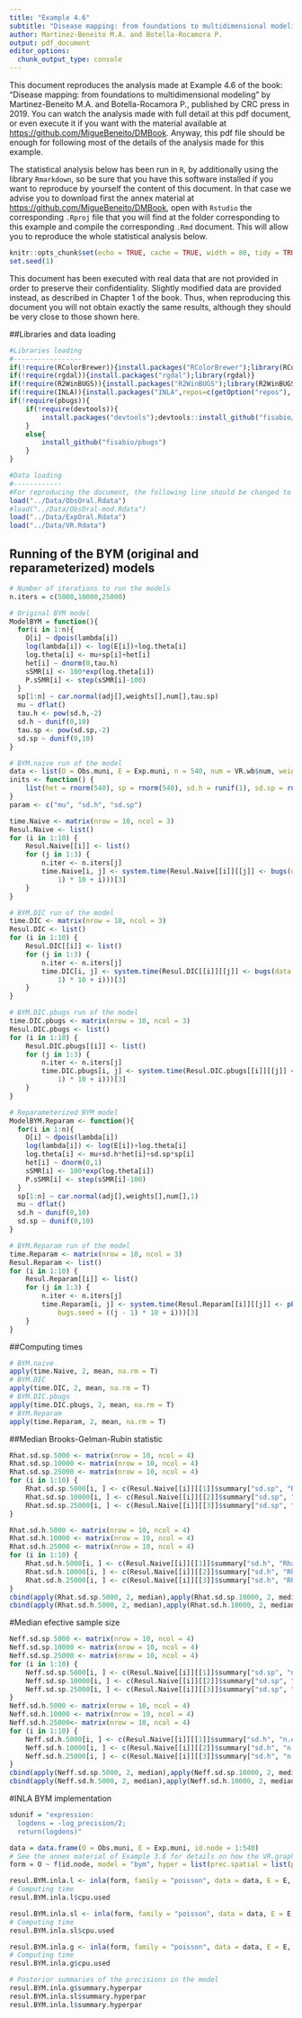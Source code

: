 ```yaml
---
title: "Example 4.6"
subtitle: "Disease mapping: from foundations to multidimensional modeling"
author: Martinez-Beneito M.A. and Botella-Rocamora P.
output: pdf_document
editor_options: 
  chunk_output_type: console
---
```


This document reproduces the analysis made at Example 4.6 of the book: "Disease mapping: from foundations to multidimensional modeling" by Martinez-Beneito M.A. and Botella-Rocamora P., published by CRC press in 2019. You can watch the analysis made with full detail at this pdf document, or even execute it if you want with the material available at <https://github.com/MigueBeneito/DMBook>. Anyway, this pdf file should be enough for following most of the details of the analysis made for this example.

The statistical analysis below has been run in `R`, by additionally using the library `Rmarkdown`, so be sure that you have this software installed if you want to reproduce by yourself the content of this document. In that case we advise you to download first the annex material at <https://github.com/MigueBeneito/DMBook>, open with `Rstudio` the corresponding `.Rproj` file that you will find at the folder corresponding to this example and compile the corresponding `.Rmd` document. This will allow you to reproduce the whole statistical analysis below.
  
```r
knitr::opts_chunk$set(echo = TRUE, cache = TRUE, width = 80, tidy = TRUE, tidy.opts = list(width.cutoff = 70))
set.seed(1)
```

This document has been executed with real data that are not provided in order to preserve their confidentiality. Slightly modified data are provided instead, as described in Chapter 1 of the book. Thus, when reproducing this document you will not obtain exactly the same results, although they should be very close to those shown here.

##Libraries and data loading
```r
#Libraries loading
#-----------------
if(!require(RColorBrewer)){install.packages("RColorBrewer");library(RColorBrewer)}
if(!require(rgdal)){install.packages("rgdal");library(rgdal)}
if(!require(R2WinBUGS)){install.packages("R2WinBUGS");library(R2WinBUGS)}
if(!require(INLA)){install.packages("INLA",repos=c(getOption("repos"), INLA="https://inla.r-inla-download.org/R/stable"), dep=TRUE);library(INLA)}
if(!require(pbugs)){
    if(!require(devtools)){
        install.packages("devtools");devtools::install_github("fisabio/pbugs")
    }
    else{
        install_github("fisabio/pbugs")
    }
}

#Data loading
#------------
#For reproducing the document, the following line should be changed to load("../Data/ObsOral-mod.Rdata") since that file contains the modified data making it possible to reproduce this document.
load("../Data/ObsOral.Rdata")
#load("../Data/ObsOral-mod.Rdata")
load("../Data/ExpOral.Rdata")
load("../Data/VR.Rdata")
```

## Running of the BYM (original and reparameterized) models
```r
# Number of iterations to run the models
n.iters = c(5000,10000,25000)

# Original BYM model
ModelBYM = function(){
  for(i in 1:n){
    O[i] ~ dpois(lambda[i])
    log(lambda[i]) <- log(E[i])+log.theta[i]
    log.theta[i] <- mu+sp[i]+het[i]
    het[i] ~ dnorm(0,tau.h)
    sSMR[i] <- 100*exp(log.theta[i])
    P.sSMR[i] <- step(sSMR[i]-100)
  }
  sp[1:n] ~ car.normal(adj[],weights[],num[],tau.sp) 
  mu ~ dflat()
  tau.h <- pow(sd.h,-2)
  sd.h ~ dunif(0,10)
  tau.sp <- pow(sd.sp,-2)
  sd.sp ~ dunif(0,10)
}

# BYM.naive run of the model
data <- list(O = Obs.muni, E = Exp.muni, n = 540, num = VR.wb$num, weights = VR.wb$weights, adj = VR.wb$adj)
inits <- function() {
    list(het = rnorm(540), sp = rnorm(540), sd.h = runif(1), sd.sp = runif(1), mu = rnorm(1))
}
param <- c("mu", "sd.h", "sd.sp")

time.Naive <- matrix(nrow = 10, ncol = 3)
Resul.Naive <- list()
for (i in 1:10) {
    Resul.Naive[[i]] <- list()
    for (j in 1:3) {
        n.iter <- n.iters[j]
        time.Naive[i, j] <- system.time(Resul.Naive[[i]][[j]] <- bugs(data = data, inits = inits, param = param, model.file = ModelBYM, n.iter = n.iter, n.burnin = n.iter/10, DIC = TRUE, bugs.seed = ((j - 
            1) * 10 + i)))[3]
    }
}

# BYM.DIC run of the model
time.DIC <- matrix(nrow = 10, ncol = 3)
Resul.DIC <- list()
for (i in 1:10) {
    Resul.DIC[[i]] <- list()
    for (j in 1:3) {
        n.iter <- n.iters[j]
        time.DIC[i, j] <- system.time(Resul.DIC[[i]][[j]] <- bugs(data = data, inits = inits, param = param, model.file = ModelBYM, n.iter = n.iter, n.burnin = n.iter/10, DIC = FALSE, bugs.seed = ((j - 
            1) * 10 + i)))[3]
    }
}

# BYM.DIC.pbugs run of the model
time.DIC.pbugs <- matrix(nrow = 10, ncol = 3)
Resul.DIC.pbugs <- list()
for (i in 1:10) {
    Resul.DIC.pbugs[[i]] <- list()
    for (j in 1:3) {
        n.iter <- n.iters[j]
        time.DIC.pbugs[i, j] <- system.time(Resul.DIC.pbugs[[i]][[j]] <- pbugs(data = data, inits = inits, param = param, model.file = ModelBYM, n.iter = n.iter, n.burnin = n.iter/10, DIC = FALSE, bugs.seed = ((j - 
            1) * 10 + i)))[3]
    }
}

# Reparameterized BYM model
ModelBYM.Reparam <- function(){
  for(i in 1:n){
    O[i] ~ dpois(lambda[i])
    log(lambda[i]) <- log(E[i])+log.theta[i]
    log.theta[i] <- mu+sd.h*het[i]+sd.sp*sp[i]
    het[i] ~ dnorm(0,1)
    sSMR[i] <- 100*exp(log.theta[i])
    P.sSMR[i] <- step(sSMR[i]-100)
  }
  sp[1:n] ~ car.normal(adj[],weights[],num[],1) 
  mu ~ dflat()
  sd.h ~ dunif(0,10)
  sd.sp ~ dunif(0,10)
}

# BYM.Reparam run of the model
time.Reparam <- matrix(nrow = 10, ncol = 3)
Resul.Reparam <- list()
for (i in 1:10) {
    Resul.Reparam[[i]] <- list()
    for (j in 1:3) {
        n.iter <- n.iters[j]
        time.Reparam[i, j] <- system.time(Resul.Reparam[[i]][[j]] <- pbugs(data = data, inits = inits, param = param, model.file = ModelBYM.Reparam, n.iter = n.iter, n.burnin = n.iter/10, DIC = FALSE, 
            bugs.seed = ((j - 1) * 10 + i)))[3]
    }
}
```

##Computing times
```r
# BYM.naive
apply(time.Naive, 2, mean, na.rm = T)
# BYM.DIC
apply(time.DIC, 2, mean, na.rm = T)
# BYM.DIC.pbugs
apply(time.DIC.pbugs, 2, mean, na.rm = T)
# BYM.Reparam
apply(time.Reparam, 2, mean, na.rm = T)
```

##Median Brooks-Gelman-Rubin statistic
```r
Rhat.sd.sp.5000 <- matrix(nrow = 10, ncol = 4)
Rhat.sd.sp.10000 <- matrix(nrow = 10, ncol = 4)
Rhat.sd.sp.25000 <- matrix(nrow = 10, ncol = 4)
for (i in 1:10) {
    Rhat.sd.sp.5000[i, ] <- c(Resul.Naive[[i]][[1]]$summary["sd.sp", "Rhat"], Resul.DIC[[i]][[1]]$summary["sd.sp", "Rhat"], Resul.DIC.pbugs[[i]][[1]]$summary["sd.sp", "Rhat"], Resul.Reparam[[i]][[1]]$summary["sd.sp", "Rhat"])
    Rhat.sd.sp.10000[i, ] <- c(Resul.Naive[[i]][[2]]$summary["sd.sp", "Rhat"], Resul.DIC[[i]][[2]]$summary["sd.sp", "Rhat"], Resul.DIC.pbugs[[i]][[2]]$summary["sd.sp", "Rhat"], Resul.Reparam[[i]][[2]]$summary["sd.sp", "Rhat"])
    Rhat.sd.sp.25000[i, ] <- c(Resul.Naive[[i]][[3]]$summary["sd.sp", "Rhat"], Resul.DIC[[i]][[3]]$summary["sd.sp", "Rhat"], Resul.DIC.pbugs[[i]][[3]]$summary["sd.sp", "Rhat"], Resul.Reparam[[i]][[3]]$summary["sd.sp", "Rhat"])
}

Rhat.sd.h.5000 <- matrix(nrow = 10, ncol = 4)
Rhat.sd.h.10000 <- matrix(nrow = 10, ncol = 4)
Rhat.sd.h.25000 <- matrix(nrow = 10, ncol = 4)
for (i in 1:10) {
    Rhat.sd.h.5000[i, ] <- c(Resul.Naive[[i]][[1]]$summary["sd.h", "Rhat"], Resul.DIC[[i]][[1]]$summary["sd.h", "Rhat"], Resul.DIC.pbugs[[i]][[1]]$summary["sd.h", "Rhat"], Resul.Reparam[[i]][[1]]$summary["sd.h", "Rhat"])
    Rhat.sd.h.10000[i, ] <- c(Resul.Naive[[i]][[2]]$summary["sd.h", "Rhat"], Resul.DIC[[i]][[2]]$summary["sd.h", "Rhat"], Resul.DIC.pbugs[[i]][[2]]$summary["sd.h", "Rhat"], Resul.Reparam[[i]][[2]]$summary["sd.h", "Rhat"])
    Rhat.sd.h.25000[i, ] <- c(Resul.Naive[[i]][[3]]$summary["sd.h", "Rhat"], Resul.DIC[[i]][[3]]$summary["sd.h", "Rhat"], Resul.DIC.pbugs[[i]][[3]]$summary["sd.h", "Rhat"], Resul.Reparam[[i]][[3]]$summary["sd.h", "Rhat"])
}
cbind(apply(Rhat.sd.sp.5000, 2, median),apply(Rhat.sd.sp.10000, 2, median),apply(Rhat.sd.sp.25000, 2, median))
cbind(apply(Rhat.sd.h.5000, 2, median),apply(Rhat.sd.h.10000, 2, median),apply(Rhat.sd.h.25000, 2, median))
```

#Median efective sample size
```r
Neff.sd.sp.5000 <- matrix(nrow = 10, ncol = 4)
Neff.sd.sp.10000 <- matrix(nrow = 10, ncol = 4)
Neff.sd.sp.25000 <- matrix(nrow = 10, ncol = 4)
for (i in 1:10) {
    Neff.sd.sp.5000[i, ] <- c(Resul.Naive[[i]][[1]]$summary["sd.sp", "n.eff"], Resul.DIC[[i]][[1]]$summary["sd.sp", "n.eff"], Resul.DIC.pbugs[[i]][[1]]$summary["sd.sp", "n.eff"], Resul.Reparam[[i]][[1]]$summary["sd.sp", "n.eff"])
    Neff.sd.sp.10000[i, ] <- c(Resul.Naive[[i]][[2]]$summary["sd.sp", "n.eff"], Resul.DIC[[i]][[2]]$summary["sd.sp", "n.eff"], Resul.DIC.pbugs[[i]][[2]]$summary["sd.sp", "n.eff"], Resul.Reparam[[i]][[2]]$summary["sd.sp", "n.eff"])
    Neff.sd.sp.25000[i, ] <- c(Resul.Naive[[i]][[3]]$summary["sd.sp", "n.eff"], Resul.DIC[[i]][[3]]$summary["sd.sp", "n.eff"], Resul.DIC.pbugs[[i]][[3]]$summary["sd.sp", "n.eff"], Resul.Reparam[[i]][[3]]$summary["sd.sp", "n.eff"])
}
Neff.sd.h.5000 <- matrix(nrow = 10, ncol = 4)
Neff.sd.h.10000 <- matrix(nrow = 10, ncol = 4)
Neff.sd.h.25000<- matrix(nrow = 10, ncol = 4)
for (i in 1:10) {
    Neff.sd.h.5000[i, ] <- c(Resul.Naive[[i]][[1]]$summary["sd.h", "n.eff"], Resul.DIC[[i]][[1]]$summary["sd.h", "n.eff"], Resul.DIC.pbugs[[i]][[1]]$summary["sd.h", "n.eff"], Resul.Reparam[[i]][[1]]$summary["sd.h", "n.eff"])
    Neff.sd.h.10000[i, ] <- c(Resul.Naive[[i]][[2]]$summary["sd.h", "n.eff"], Resul.DIC[[i]][[2]]$summary["sd.h", "n.eff"], Resul.DIC.pbugs[[i]][[2]]$summary["sd.h", "n.eff"], Resul.Reparam[[i]][[2]]$summary["sd.h", "n.eff"])
    Neff.sd.h.25000[i, ] <- c(Resul.Naive[[i]][[3]]$summary["sd.h", "n.eff"], Resul.DIC[[i]][[3]]$summary["sd.h", "n.eff"], Resul.DIC.pbugs[[i]][[3]]$summary["sd.h", "n.eff"], Resul.Reparam[[i]][[3]]$summary["sd.h", "n.eff"])
}
cbind(apply(Neff.sd.sp.5000, 2, median),apply(Neff.sd.sp.10000, 2, median),apply(Neff.sd.sp.25000, 2, median))
cbind(apply(Neff.sd.h.5000, 2, median),apply(Neff.sd.h.10000, 2, median),apply(Neff.sd.h.25000, 2, median))
```

#INLA BYM implementation
```r
sdunif = "expression:
  logdens = -log_precision/2;
  return(logdens)"

data = data.frame(O = Obs.muni, E = Exp.muni, id.node = 1:540)
# See the annex material of Example 3.6 for details on how the VR.graph file is generated
form = O ~ f(id.node, model = "bym", hyper = list(prec.spatial = list(prior = sdunif), prec.unstruct = list(prior = sdunif)), graph = "../Data/VR.graph")

resul.BYM.inla.l <- inla(form, family = "poisson", data = data, E = E, control.compute = list(dic = TRUE), control.inla = list(strategy = "laplace"))
# Computing time
resul.BYM.inla.l$cpu.used

resul.BYM.inla.sl <- inla(form, family = "poisson", data = data, E = E, control.compute = list(dic = TRUE))
# Computing time
resul.BYM.inla.sl$cpu.used

resul.BYM.inla.g <- inla(form, family = "poisson", data = data, E = E, control.compute = list(dic = TRUE), control.inla = list(strategy = "gaussian"))
# Computing time
resul.BYM.inla.g$cpu.used

# Posterior summaries of the precisions in the model
resul.BYM.inla.g$summary.hyperpar
resul.BYM.inla.sl$summary.hyperpar
resul.BYM.inla.l$summary.hyperpar
```

